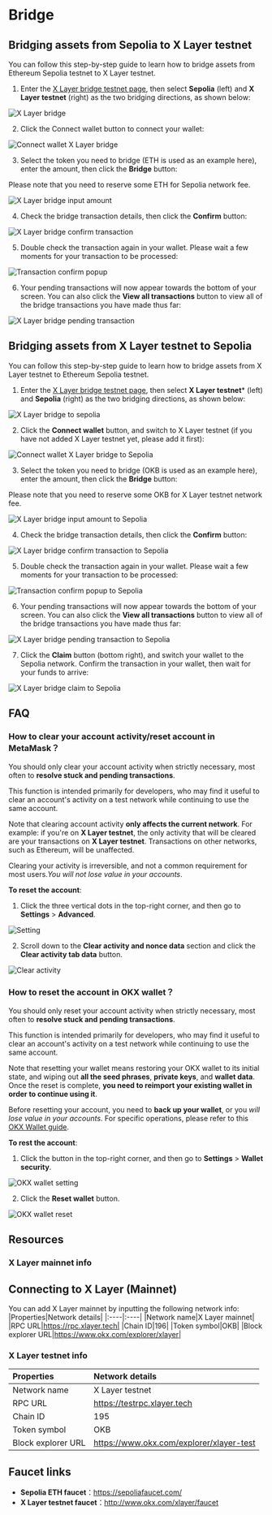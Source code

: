 # Bridge
## Bridging assets from Sepolia to X Layer testnet
You can follow this step-by-step guide to learn how to bridge assets from Ethereum Sepolia testnet to X Layer testnet.
1. Enter the [X Layer bridge testnet page](https://www.okx.com/xlayer/bridge-test "X Layer bridge testnet page"), then select **Sepolia** (left) and **X Layer testnet** (right) as the two bridging directions, as shown below:

![X Layer bridge](./img/xlayer-bridge.png)

2. Click the Connect wallet button to connect your wallet:

![Connect wallet X Layer bridge](./img/connect-wallet-xlayer-bridge.png)

3. Select the token you need to bridge (ETH is used as an example here), enter the amount, then click the **Bridge** button:

<Tip title="Note">Please note that you need to reserve some ETH for Sepolia network fee.</Tip>

![X Layer bridge input amount](./img/xlayer-bridge-input-amount.png)

4. Check the bridge transaction details, then click the **Confirm** button:

![X Layer bridge confirm transaction](./img/xlayer-bridge-confirm-transaction.png)

5. Double check the transaction again in your wallet. Please wait a few moments for your transaction to be processed:

![Transaction confirm popup](./img/transaction-confirm-popup.png)

6. Your pending transactions will now appear towards the bottom of your screen. You can also click the **View all transactions** button to view all of the bridge transactions you have made thus far:

![X Layer bridge pending transaction](./img/xlayer-bridge-pending-transaction.png)

## Bridging assets from X Layer testnet to Sepolia
You can follow this step-by-step guide to learn how to bridge assets from X Layer testnet to Ethereum Sepolia testnet.
1. Enter the [X Layer bridge testnet page](https://www.okx.com/xlayer/bridge-test "X Layer bridge testnet page"), then select **X Layer testnet*** (left) and **Sepolia** (right) as the two bridging directions, as shown below:

![X Layer bridge to sepolia](./img/xlayer-bridge-to-sepolia.png)

2. Click the **Connect wallet** button, and switch to X Layer testnet (if you have not added X Layer testnet yet, please add it first):

![Connect wallet X Layer bridge to Sepolia](./img/connect-wallet-xlayer-bridge-to-sepolia.png)

3. Select the token you need to bridge (OKB is used as an example here), enter the amount, then click the **Bridge** button:

<Tip title="Note">Please note that you need to reserve some OKB for X Layer testnet network fee.</Tip>

![X Layer bridge input amount to Sepolia](./img/xlayer-bridge-input-amount-to-sepolia.png)

4. Check the bridge transaction details, then click the **Confirm** button:

![X Layer bridge confirm transaction to Sepolia](./img/xlayer-bridge-confirm-transaction-to-sepolia.png)

5. Double check the transaction again in your wallet. Please wait a few moments for your transaction to be processed:

![Transaction confirm popup to Sepolia](./img/transaction-confirm-popup-to-sepolia.png)

6. Your pending transactions will now appear towards the bottom of your screen. You can also click the **View all transactions** button to view all of the bridge transactions you have made thus far:

![X Layer bridge pending transaction to Sepolia](./img/xlayer-bridge-pending-transaction-to-sepolia.png)

7. Click the **Claim** button (bottom right), and switch your wallet to the Sepolia network. Confirm the transaction in your wallet, then wait for your funds to arrive:

![X Layer bridge claim to Sepolia](./img/xlayer-bridge-claim-to-sepolia.png)

## FAQ
### How to clear your account activity/reset account in MetaMask？
You should only clear your account activity when strictly necessary, most often to **resolve stuck and pending transactions**. 

This function is intended primarily for developers, who may find it useful to clear an account's activity on a test network while continuing to use the same account. 

Note that clearing account activity **only affects the current network**. For example: if you're on **X Layer testnet**, the only activity that will be cleared are your transactions on **X Layer testnet**. Transactions on other networks, such as Ethereum, will be unaffected.

<Tip title="Note">Clearing your activity is irreversible, and not a common requirement for most users.*You will not lose value in your accounts*.</Tip>

**To reset the account**:
1. Click the three vertical dots in the top-right corner, and then go to **Settings** > **Advanced**.

![Setting](./img/setting.png)

2. Scroll down to the **Clear activity and nonce data** section and click the **Clear activity tab data** button.

![Clear activity](./img/clear-activity.png)

### How to reset the account in OKX wallet？
You should only reset your account activity when strictly necessary, most often to **resolve stuck and pending transactions**.

This function is intended primarily for developers, who may find it useful to clear an account's activity on a test network while continuing to use the same account. 

Note that resetting your wallet means restoring your OKX wallet to its initial state, and wiping out **all the seed phrases**, **private keys**, and **wallet data**. Once the reset is complete, **you need to reimport your existing wallet in order to continue using it**.

<Tip title="Note">Before resetting your account, you need to **back up your wallet**, or you *will lose value in your accounts*. For specific operations, please refer to this [OKX Wallet guide](https://www.okx.com/help/how-do-i-manage-my-wallet-web "OKX Wallet guide").</Tip>

**To rest the account**:
1. Click the button in the top-right corner, and then go to **Settings** > **Wallet security**.

![OKX wallet setting](./img/okx-wallet-setting.png)

2. Click the **Reset wallet** button.

![OKX wallet reset](./img/okx-wallet-reset.png)

## Resources
### X Layer mainnet info

## Connecting to X Layer (Mainnet)
You can add X Layer mainnet by inputting the following network info:
|Properties|Network details|
|:----|:----|
|Network name|X Layer mainnet|
|RPC URL|https://rpc.xlayer.tech|
|Chain ID|196|
|Token symbol|OKB|
|Block explorer URL|https://www.okx.com/explorer/xlayer|

### X Layer testnet info
|Properties|Network details|
|:----|:----|
|Network name|X Layer testnet|
|RPC URL|https://testrpc.xlayer.tech|
|Chain ID|195|
|Token symbol|OKB|
|Block explorer URL|https://www.okx.com/explorer/xlayer-test|

## Faucet links
* **Sepolia ETH faucet**：https://sepoliafaucet.com/
* **X Layer testnet faucet**：http://www.okx.com/xlayer/faucet
